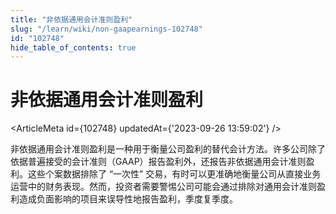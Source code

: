 ```yaml
---
title: "非依据通用会计准则盈利"
slug: "/learn/wiki/non-gaapearnings-102748"
id: "102748"
hide_table_of_contents: true
---
```



# 非依据通用会计准则盈利

<ArticleMeta id={102748} updatedAt={'2023-09-26 13:59:02'} />
<div className='border-solid border-b border-t-0 my-4 border-[var(--ifm-color-gray-300)]' />

非依据通用会计准则盈利是一种用于衡量公司盈利的替代会计方法。许多公司除了依据普遍接受的会计准则（GAAP）报告盈利外，还报告非依据通用会计准则盈利。这些个案数据排除了 “一次性” 交易，有时可以更准确地衡量公司从直接业务运营中的财务表现。然而，投资者需要警惕公司可能会通过排除对通用会计准则盈利造成负面影响的项目来误导性地报告盈利，季度复季度。
